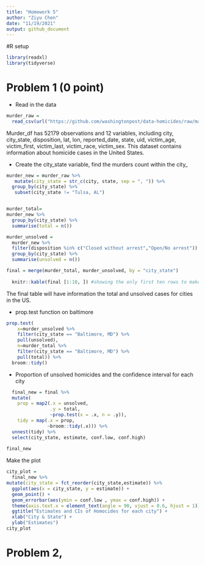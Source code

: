 ```yaml
---
title: "Homework 5"
author: "Ziyu Chen"
date: "11/19/2021"
output: github_document
---
```

#R setup
```r
library(readxl)
library(tidyverse)
```


# Problem 1 (0 point)

* Read in the data
```r
murder_raw = 
  read_csv(url("https://github.com/washingtonpost/data-homicides/raw/master/homicide-data.csv")) 
```

Murder_df has 52179 observations and 12 variables, including city, city_state, disposition, lat, lon, reported_date, state, uid, victim_age, victim_first, victim_last, victim_race, victim_sex. This dataset contains information about homicide cases in the United States. 

* Create the city_state variable,  find the murders count within the city_
```r
murder_new = murder_raw %>%
   mutate(city_state = str_c(city, state, sep = ", ")) %>%
  group_by(city_state) %>%
   subset(city_state != "Tulsa, AL")


murder_total=
murder_new %>%
  group_by(city_state) %>%
  summarise(total = n())

murder_unsolved =
  murder_new %>%
  filter(disposition %in% c("Closed without arrest","Open/No arrest")) %>%
  group_by(city_state) %>%
  summarise(unsolved = n())

final = merge(murder_total, murder_unsolved, by = "city_state")
  
  knitr::kable(final [1:10, ]) #showing the only first ten rows to make sure that the data are correct


```

The final table will have information the total and unsolved cases for cities in the US.


* prop.test function on baltimore

```r
prop.test(
    x=murder_unsolved %>% 
    filter(city_state == "Baltimore, MD") %>%
    pull(unsolved),
    n=murder_total %>%
    filter(city_state == "Baltimore, MD") %>%
    pull(total)) %>%
  broom::tidy()                


```

* Proportion of unsolved homicides and the confidence interval for each city
```r
  final_new = final %>%
  mutate(
    prop = map2(.x = unsolved,               
                .y = total, 
                ~prop.test(x = .x, n = .y)),
    tidy = map(.x = prop,           
               ~broom::tidy(.x))) %>%             
  unnest(tidy) %>%                                       
  select(city_state, estimate, conf.low, conf.high)
  
final_new

```

Make the plot

```r
city_plot = 
  final_new %>%
mutate(city_state = fct_reorder(city_state,estimate)) %>%                
  ggplot(aes(x = city_state, y = estimate)) +
  geom_point() + 
  geom_errorbar(aes(ymin = conf.low , ymax = conf.high)) +
  theme(axis.text.x = element_text(angle = 90, vjust = 0.6, hjust = 1)) +
  ggtitle("Estimates and CIs of Homocides for each city") +
  xlab("City & State") +
  ylab("Estimates") 
city_plot
```


# Problem 2,








